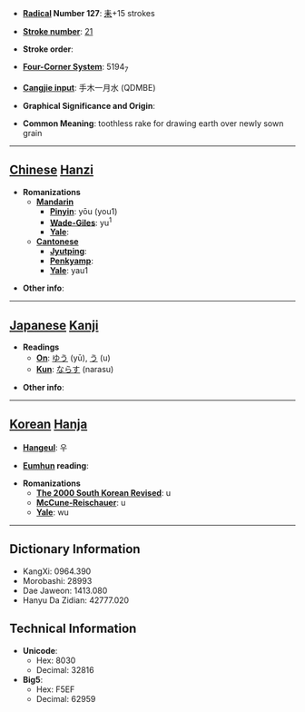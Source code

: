 * '''[[Wiktionary:Chinese radical index| Radical]] Number 127''': [[Wiktionary:Chinese radical index 耒|耒]]+15 strokes

* '''[[Wiktionary:Chinese total strokes index|Stroke number]]''': [[Wiktionary:Chinese total strokes index 21|21]]

* '''Stroke order''': 

* '''[[Wiktionary:Chinese four corner index|Four-Corner System]]''': 5194<sub>7</sub>

* '''[[Wiktionary:Chinese Cangjie index|Cangjie input]]''': 手木一月水 (QDMBE)

* '''Graphical Significance and Origin''': 

* '''Common Meaning''': toothless rake for drawing earth over newly sown grain

----

== [[Chinese]] [[Hanzi]] ==

* '''Romanizations'''
** '''[[Mandarin]]'''
*** '''[[Pinyin]]''': yōu (you1)
*** '''[[Wade-Giles]]''': yu<sup>1</sup>
*** '''[[Yale]]''': 
** '''[[Cantonese]]'''
*** '''[[Jyutping]]''':
*** '''[[Penkyamp]]''': 
*** '''[[Yale]]''': yau1

* '''Other info''': 

----

== [[Japanese]] [[Kanji]] ==

* '''Readings'''
** '''[[On]]''': [[ゆう]] (yū), [[う]] (u)
** '''[[Kun]]''': [[ならす]] (narasu)

* '''Other info''':  

----

== [[Korean]] [[Hanja]] ==

* '''[[Hangeul]]''': 우

* '''[[Eumhun]] reading''': 

* '''Romanizations'''
** '''[[The 2000 South Korean Revised Romanization|The 2000 South Korean Revised]]''': u
** '''[[McCune-Reischauer]]''': u
** '''[[Yale]]''': wu

----

== Dictionary Information ==

* KangXi: 0964.390
* Morobashi: 28993
* Dae Jaweon: 1413.080
* Hanyu Da Zidian: 42777.020

== Technical Information ==

* '''Unicode''':
** Hex: 8030
** Decimal: 32816
* '''Big5''':
** Hex: F5EF
** Decimal: 62959